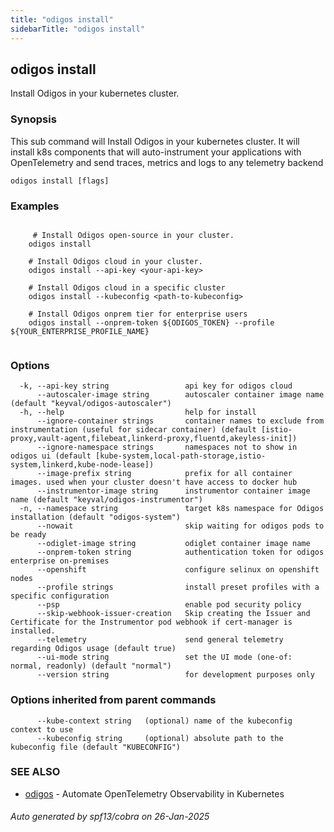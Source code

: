 ```yaml
---
title: "odigos install"
sidebarTitle: "odigos install"
---
```

## odigos install

Install Odigos in your kubernetes cluster.

### Synopsis

This sub command will Install Odigos in your kubernetes cluster.
It will install k8s components that will auto-instrument your applications with OpenTelemetry and send traces, metrics and logs to any telemetry backend

```
odigos install [flags]
```

### Examples

```

	 # Install Odigos open-source in your cluster.
    odigos install

    # Install Odigos cloud in your cluster.
    odigos install --api-key <your-api-key>

    # Install Odigos cloud in a specific cluster
    odigos install --kubeconfig <path-to-kubeconfig>

    # Install Odigos onprem tier for enterprise users
    odigos install --onprem-token ${ODIGOS_TOKEN} --profile ${YOUR_ENTERPRISE_PROFILE_NAME}
	
```

### Options

```
  -k, --api-key string                 api key for odigos cloud
      --autoscaler-image string        autoscaler container image name (default "keyval/odigos-autoscaler")
  -h, --help                           help for install
      --ignore-container strings       container names to exclude from instrumentation (useful for sidecar container) (default [istio-proxy,vault-agent,filebeat,linkerd-proxy,fluentd,akeyless-init])
      --ignore-namespace strings       namespaces not to show in odigos ui (default [kube-system,local-path-storage,istio-system,linkerd,kube-node-lease])
      --image-prefix string            prefix for all container images. used when your cluster doesn't have access to docker hub
      --instrumentor-image string      instrumentor container image name (default "keyval/odigos-instrumentor")
  -n, --namespace string               target k8s namespace for Odigos installation (default "odigos-system")
      --nowait                         skip waiting for odigos pods to be ready
      --odiglet-image string           odiglet container image name
      --onprem-token string            authentication token for odigos enterprise on-premises
      --openshift                      configure selinux on openshift nodes
      --profile strings                install preset profiles with a specific configuration
      --psp                            enable pod security policy
      --skip-webhook-issuer-creation   Skip creating the Issuer and Certificate for the Instrumentor pod webhook if cert-manager is installed.
      --telemetry                      send general telemetry regarding Odigos usage (default true)
      --ui-mode string                 set the UI mode (one-of: normal, readonly) (default "normal")
      --version string                 for development purposes only
```

### Options inherited from parent commands

```
      --kube-context string   (optional) name of the kubeconfig context to use
      --kubeconfig string     (optional) absolute path to the kubeconfig file (default "KUBECONFIG")
```

### SEE ALSO

* [odigos](/cli/odigos)	 - Automate OpenTelemetry Observability in Kubernetes

###### Auto generated by spf13/cobra on 26-Jan-2025
